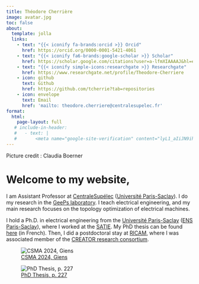 ```yaml
---
title: Théodore Cherrière
image: avatar.jpg
toc: false
about:
  template: jolla
  links:
    - text: "{{< iconify fa-brands:orcid >}} Orcid"
      href: https://orcid.org/0000-0001-5421-4061
    - text: "{{< iconify fa6-brands:google-scholar >}} Scholar"
      href: https://scholar.google.com/citations?user=a-lfmXIAAAAJ&hl=en
    - text: "{{< iconify simple-icons:researchgate >}} Researchgate"
      href: https://www.researchgate.net/profile/Theodore-Cherriere
    - icon: github
      text: Github
      href: https://github.com/tcherrie?tab=repositories
    - icon: envelope
      text: Email
      href: 'mailto: theodore.cherriere@centralesupelec.fr'
format:
  html:
    page-layout: full
   # include-in-header:
   #   - text: |
   #       <meta name="google-site-verification" content="lyL1_aIiJN9ihH1tHYGqzCDubMyGXCILlJTVjZw" />
---
```

Picture credit : Claudia Boerner


# Welcome to my website, 
I am Assistant Professor at [CentraleSupélec](https://www.centralesupelec.fr/en) ([Université Paris-Saclay](https://www.universite-paris-saclay.fr/en)). I do my research in the [GeePs laboratory](https://www.geeps.centralesupelec.fr/index.php?page=home). I teach electrical engineering, and my main research focuses on the topology optimization of electrical machines.


I hold a Ph.D. in electrical engineering from the [Université Paris-Saclay](https://www.universite-paris-saclay.fr/en) ([ENS Paris-Saclay](https://ens-paris-saclay.fr/en)), where I worked at the [SATIE](https://satie.ens-paris-saclay.fr/fr). My PhD thesis can be found [here](https://theses.fr/2023UPAST159) (in French). Then, I did a postdoctoral stay at [RICAM](https://www.oeaw.ac.at/ricam/home), where I was associated member of the [CREATOR research consortium](https://www.tu-darmstadt.de/trr361/home_trr361/index.en.jsp). 


![[CSMA 2024, Giens](https://hal.science/hal-04586939/document)](Resources/Images/giens2024.png "CSMA 2024")

![[PhD Thesis, p. 227](https://theses.hal.science/tel-04636530)](Resources/Images/theseMMTO_mk.png "fullMachine")